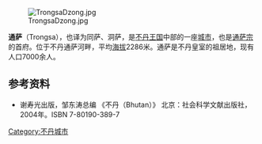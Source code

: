 [[File:TrongsaDzong.jpg|thumb]]

'''通萨'''（Trongsa），也译为同萨、洞萨，是[[不丹王国|不丹王国]]中部的一座[[城市|城市]]，也是[[通萨宗|通萨宗]]的首府。位于不丹通萨河畔，平均[[海拔|海拔]]2286米。通萨是不丹皇室的祖居地，现有人口7000余人。

== 参考资料 ==
* 谢寿光出版，邹东涛总编 《不丹（Bhutan）》 北京：社会科学文献出版社，2004年。ISBN 7-80190-389-7

{{Asia-geo-stub}}

[[Category:不丹城市|Category:不丹城市]]